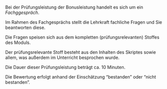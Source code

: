 

<!-- ### Bonusleistung -->

Bei der Prüfungsleistung der Bonusleistung handelt es sich um ein *Fachggespräch*.

Im Rahmen des Fachgesprächs stellt die Lehrkraft fachliche Fragen und Sie beantworten diese.

Die Fragen speisen sich aus dem kompletten (prüfungsrelevanten) Stoffes des Moduls.

Der prüfungsrelevante Stoff besteht aus den Inhalten des Skriptes sowie allem, was außerdem im Unterricht besprochen wurde.


Die Dauer dieser Prüfungsleistung beträgt ca. 10 Minuten.

Die Bewertung erfolgt anhand der Einschätzung "bestanden" oder "nicht bestanden".


